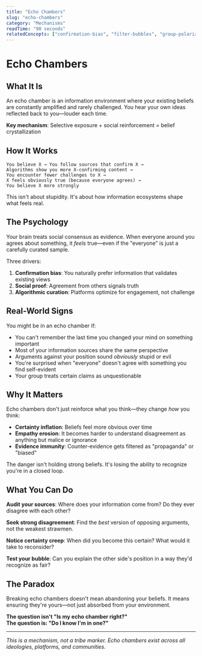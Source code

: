 ```yaml
---
title: "Echo Chambers"
slug: "echo-chambers"
category: "Mechanisms"
readTime: "90 seconds"
relatedConcepts: ["confirmation-bias", "filter-bubbles", "group-polarization"]
---
```


# Echo Chambers

## What It Is

An echo chamber is an information environment where your existing beliefs are constantly amplified and rarely challenged. You hear your own ideas reflected back to you—louder each time.

**Key mechanism**: Selective exposure + social reinforcement = belief crystallization

## How It Works

```
You believe X → You follow sources that confirm X → 
Algorithms show you more X-confirming content → 
You encounter fewer challenges to X → 
X feels obviously true (because everyone agrees) →
You believe X more strongly
```

This isn't about stupidity. It's about how information ecosystems shape what feels real.

## The Psychology

Your brain treats social consensus as evidence. When everyone around you agrees about something, it *feels* true—even if the "everyone" is just a carefully curated sample.

Three drivers:
1. **Confirmation bias**: You naturally prefer information that validates existing views
2. **Social proof**: Agreement from others signals truth
3. **Algorithmic curation**: Platforms optimize for engagement, not challenge

## Real-World Signs

You might be in an echo chamber if:

- You can't remember the last time you changed your mind on something important
- Most of your information sources share the same perspective
- Arguments against your position sound *obviously* stupid or evil
- You're surprised when "everyone" doesn't agree with something you find self-evident
- Your group treats certain claims as unquestionable

## Why It Matters

Echo chambers don't just reinforce what you think—they change *how* you think:

- **Certainty inflation**: Beliefs feel more obvious over time
- **Empathy erosion**: It becomes harder to understand disagreement as anything but malice or ignorance
- **Evidence immunity**: Counter-evidence gets filtered as "propaganda" or "biased"

The danger isn't holding strong beliefs. It's losing the ability to recognize you're in a closed loop.

## What You Can Do

**Audit your sources**: Where does your information come from? Do they ever disagree with each other?

**Seek strong disagreement**: Find the *best* version of opposing arguments, not the weakest strawmen.

**Notice certainty creep**: When did you become this certain? What would it take to reconsider?

**Test your bubble**: Can you explain the other side's position in a way they'd recognize as fair?

## The Paradox

Breaking echo chambers doesn't mean abandoning your beliefs. It means ensuring they're yours—not just absorbed from your environment.

**The question isn't "Is my echo chamber right?"**  
**The question is: "Do I know I'm in one?"**

---

*This is a mechanism, not a tribe marker. Echo chambers exist across all ideologies, platforms, and communities.*
